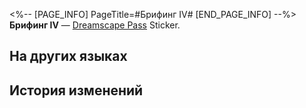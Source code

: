 <%-- [PAGE_INFO]
PageTitle=#Брифинг IV#
[END_PAGE_INFO] --%>
{{Предмет Инфобокс
|id          = 223183
|Изображение = Dreamscape Pass Sticker Text.png
|Тип         = Dreamscape Pass Sticker
|Тип2        = Неспящий город Stickers
|Инвентарь   = 
|Редкость    = 4
|Эффект      = 
|Описание    = Пронумерованные наклейки, используемые для украшения дневника сновидений. Бывают самыми разными.
|Источник1   = [[Найдите в Золотом миге ведущего прямого эфира]]
}}
{{Описание|На самом деле, в Мире грёз не нужно дышать, пить или есть! Однако кто может устоять перед соблазнами этого чарующего царства?}}
'''Брифинг IV''' — [[Dreamscape Pass]] Sticker.

==На других языках==
{{На других языках
|en   = Clipping (IV)
|zhs  = 简报•其四
|zht  = 簡報•其四
|ja   = 速報・4
|ko   = 토막 뉴스•4
|es   = Informe IV
|fr   = Nouvelles&nbsp;(IV)
|ru   = Брифинг IV
|th   = รายงานโดยย่อ 4
|vi   = Tin Vắn (4)
|de   = Kurzbericht (IV)
|id   = Laporan Singkat 4
|pt   = Recorte (Ⅳ)
}}

==История изменений==
{{История изменений|3.5}}